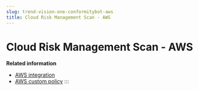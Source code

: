 ```yaml
---
slug: trend-vision-one-conformitybot-aws
title: Cloud Risk Management Scan - AWS
---
```

# Cloud Risk Management Scan - AWS

**Related information**

- [AWS integration](aws-integration.mdx)
- [AWS custom policy](aws-custom-policy.mdx)
:::
